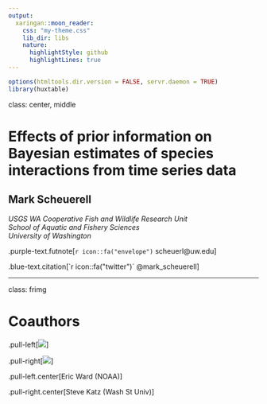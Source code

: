 ```yaml
---
output:
  xaringan::moon_reader:
    css: "my-theme.css"
    lib_dir: libs
    nature:
      highlightStyle: github
      highlightLines: true
---
```


```r
options(htmltools.dir.version = FALSE, servr.daemon = TRUE)
library(huxtable)
```


class: center, middle

# Effects of prior information on Bayesian estimates of species interactions from time series data

## Mark Scheuerell

_USGS WA Cooperative Fish and Wildlife Research Unit<br>School of Aquatic and Fishery Sciences<br>University of Washington<br>_

.purple-text.futnote[`r icon::fa("envelope")` scheuerl@uw.edu]

.blue-text.citation[`r icon::fa("twitter")` @mark_scheuerell]


---

class: frimg

# Coauthors

.pull-left[![](figs/eric_ward.jpg)]

.pull-right[![](figs/steve_katz.jpg)]

.pull-left.center[Eric Ward (NOAA)]

.pull-right.center[Steve Katz (Wash St Univ)]



